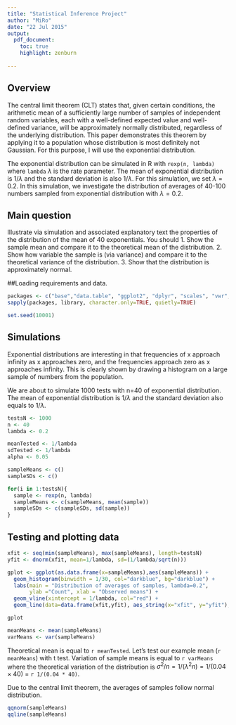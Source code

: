 ```yaml
---
title: "Statistical Inference Project"
author: "MiRo"
date: "22 Jul 2015"
output: 
  pdf_document:
    toc: true
    highlight: zenburn
    
---
```


## Overview
The central limit theorem (CLT) states that, given certain conditions, the arithmetic mean
of a sufficiently large number of samples of independent random variables, each with a
well-defined expected value and well-defined variance, will be approximately normally
distributed, regardless of the underlying distribution. This paper demonstrates this
theorem by applying it to a population whose distribution is most definitely not Gaussian.
For this purpose, I will use the exponential distribution.

The exponential distribution can be simulated in R with `rexp(n, lambda)` where
`lambda` $\lambda$ is the rate parameter. The mean of exponential distribution is 
$1/\lambda$ and the standard deviation is also $1/\lambda$. For this simulation,
we set $\lambda=0.2$. In this simulation, we investigate the distribution of
averages of 40-100 numbers sampled from exponential distribution with $\lambda=0.2$.

## Main question
Illustrate via simulation and associated explanatory text the properties of the 
distribution of the mean of 40 exponentials.  You should
1. Show the sample mean and compare it to the theoretical mean of the distribution.
2. Show how variable the sample is (via variance) and compare it to the theoretical
variance of the distribution.
3. Show that the distribution is approximately normal.

##Loading requirements and data.
```r
packages <- c("base","data.table", "ggplot2", "dplyr", "scales", "vwr", "gridExtra")
sapply(packages, library, character.only=TRUE, quietly=TRUE)

set.seed(10001)
```

## Simulations
Exponential distributions are interesting in that frequencies of x approach infinity as x
approaches zero, and the frequencies approach zero as x approaches infinity. This is clearly
shown by drawing a histogram on a large sample of numbers from the population.

We are about to simulate 1000 tests with n=40 of exponential distribution. The mean of exponential distribution is $1/\lambda$ and the standard deviation also equals to $1/\lambda$.
```r
testsN <- 1000
n <- 40
lambda <- 0.2

meanTested <- 1/lambda
sdTested <- 1/lambda
alpha <- 0.05

sampleMeans <- c()
sampleSDs <- c()

for(i in 1:testsN){
  sample <- rexp(n, lambda)
  sampleMeans <- c(sampleMeans, mean(sample))
  sampleSDs <- c(sampleSDs, sd(sample))
}
```

## Testing and plotting data 

```r
xfit <- seq(min(sampleMeans), max(sampleMeans), length=testsN)
yfit <- dnorm(xfit, mean=1/lambda, sd=(1/lambda/sqrt(n)))

gplot <- ggplot(as.data.frame(x=sampleMeans),aes(sampleMeans)) +
  geom_histogram(binwidth = 1/30, col="darkblue", bg="darkblue") +
  labs(main = "Distribution of averages of samples, lambda=0.2",
       ylab ="Count", xlab = "Observed means") +
  geom_vline(xintercept = 1/lambda, col="red") +
  geom_line(data=data.frame(xfit,yfit), aes_string(x="xfit", y="yfit"), width=0.1)

gplot

meanMeans <- mean(sampleMeans)
varMeans <- var(sampleMeans)

```

Theoretical mean is equal to `r meanTested`. Let's test our example mean (`r meanMeans`)
with t test.
Variation of sample means is equal to `r varMeans` where the theoretical variation of 
the distribution is $\sigma^2 / n = 1/(\lambda^2 n) = 1/(0.04 \times 40)$ = `r 1/(0.04 * 40)`.

Due to the central limit theorem, the averages of samples follow normal distribution. 
```r
qqnorm(sampleMeans)
qqline(sampleMeans)
```
